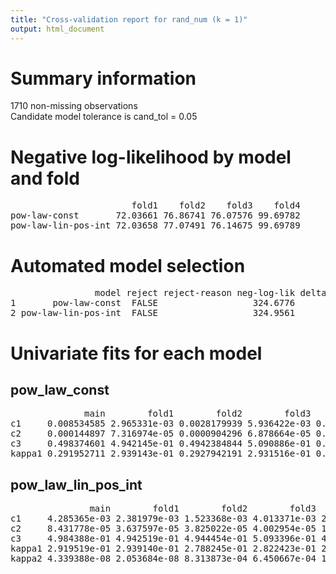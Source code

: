 ```yaml
---
title: "Cross-validation report for rand_num (k = 1)"
output: html_document
---
```

# Summary information
1710 non-missing observations  
Candidate model tolerance is cand_tol = 0.05  

# Negative log-likelihood by model and fold
<pre>
                       fold1    fold2    fold3    fold4  
pow-law-const       72.03661 76.86741 76.07576 99.69782  
pow-law-lin-pos-int 72.03658 77.07491 76.14675 99.69789  
</pre>
# Automated model selection
<pre>
                model reject reject-reason neg-log-lik delta-neg-log-lik model-rank  
1       pow-law-const  FALSE                  324.6776         0.0000000          1  
2 pow-law-lin-pos-int  FALSE                  324.9561         0.2785508          2  
</pre>
# Univariate fits for each model
## pow_law_const  
<pre>
              main        fold1        fold2        fold3        fold4  
c1     0.008534585 2.965331e-03 0.0028179939 5.936422e-03 0.2645943158  
c2     0.000144897 7.316974e-05 0.0000904296 6.878664e-05 0.0009460017  
c3     0.498374601 4.942145e-01 0.4942384844 5.090886e-01 0.4935723020  
kappa1 0.291952711 2.939143e-01 0.2927942191 2.931516e-01 0.2876477622  
</pre>
## pow_law_lin_pos_int  
<pre>
               main        fold1        fold2        fold3        fold4  
c1     4.285365e-03 2.381979e-03 1.523368e-03 4.013371e-03 2.302064e-01  
c2     8.431778e-05 3.637597e-05 3.825022e-05 4.002954e-05 1.260209e-03  
c3     4.984388e-01 4.942519e-01 4.944454e-01 5.093396e-01 4.931353e-01  
kappa1 2.919519e-01 2.939140e-01 2.788245e-01 2.822423e-01 2.876460e-01  
kappa2 4.339388e-08 2.053684e-08 8.313873e-04 6.450667e-04 1.028152e-07  
</pre>
